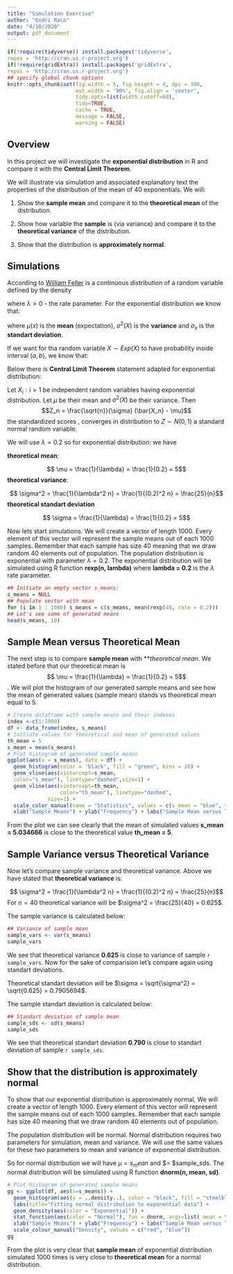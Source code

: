 ```yaml
---
title: "Simulation Exercise"
author: "Endri Raco"
date: "4/10/2020"
output: pdf_document
---
```


```r
if(!require(tidyverse)) install.packages('tidyverse', 
repos = 'http://cran.us.r-project.org')
if(!require(gridExtra)) install.packages('gridExtra', 
repos = 'http://cran.us.r-project.org')
## specify global chunk options
knitr::opts_chunk$set(fig.width = 5, fig.height = 4, dpi = 300,
                      out.width = '90%', fig.align = 'center',
                      tidy.opts=list(width.cutoff=60),
                      tidy=TRUE,
                      cache = TRUE,
                      message = FALSE,
                      warning = FALSE)
```


## Overview

In this project we will investigate the **exponential distribution** in R and compare it with the **Central Limit Theorem**. 

We will illustrate via simulation and associated explanatory text the properties of the distribution of the mean of 40 exponentials. We will:

  1. Show the **sample mean** and compare it to the **theoretical mean** of the distribution.

  2. Show how variable the **sample** is (via variance) and compare it to the **theoretical variance** of the distribution.

  3. Show that the distribution is **approximately normal**.

## Simulations

According to [William Feller](https://books.google.al/books/about/An_Introduction_to_Probability_Theory_an.html?id=G4JztQAACAAJ&redir_esc=y) is a continuous distribution of a random variable  defined by the density


\begin{equation}
f(x) = \begin{cases}
\lambda e^{-\lambda x}, & \text{për } x \geq 0 \\
0, , & \text{për } x < 0
\end{cases}
\end{equation}


where $\lambda > 0$ - the rate parameter. For the exponential distribution we know that:

\begin{equation}
\mu(X) = \frac{1}{\lambda} \quad \quad \sigma^2(X) = \frac{1}{\lambda^2} \quad \sigma_x = \frac{1}{\lambda}
\end{equation}


where $\mu(x)$ is the **mean** (expectation), $\sigma^2(X)$ is the **variance** and 
$\sigma_x$ is the **standart deviation**.

If we want for tha random variable $X \sim Exp(X)$ to have probability inside interval $(a, b)$, we know that:

\begin{gather*}
P\{a < X < b\} \\
= F(b) - F(a) \\
= (1 - e^{-\lambda b}) - (1 - e^{-\lambda a}) \\
= e^{-\lambda a} - e^{-\lambda b}, \text{pra } P\{a < X < b\} \\
=  e^{-\lambda a} - e^{-\lambda b}
\end{gather*}



Below there is **Central Limit Theorem** statement adapted for exponential distribution:

Let ${X_i: i > 1}$ be independent random variables having exponential distribution. Let $\mu$ be their mean
and $\sigma^2(X)$  be their variance. 
Then 
$$Z_n = \frac{\sqrt{n}}{\sigma} (\bar{X_n} - \mu)$$
the standardized scores , converges in distribution to $Z \sim N(0,1)$ a standard normal random variable.


We will use $\lambda  = 0.2$ so for exponential distribution: we have

**theoretical mean**:

$$ \mu = \frac{1}{\lambda} = \frac{1}{0.2} = 5$$
**theoretical variance**:

$$ \sigma^2 = \frac{1}{\lambda^2 n} = \frac{1}{(0.2)^2 n} = \frac{25}{n}$$
**theoretical standart deviation**

$$ \sigma = \frac{1}{\lambda} = \frac{1}{0.2} = 5$$

Now lets start simulations. We will create a vector of length 1000. Every element of this vector will represent the sample means out of each 1000 samples. Remember that each sample has size  40 meaning that we draw random 40 elements out of population. The population distribution is exponential with parameter $\lambda  = 0.2$. The exponential distribution will be simulated using R function **rexp(n, lambda)** where **lambda = 0.2** is the $\lambda$ rate parameter. 

```r
## Initiate an empty vector s_means:
s_means = NULL
## Populate vector with mean
for (i in 1 : 1000) s_means = c(s_means, mean(rexp(40, rate = 0.2)))
## Let's see some of generated means
head(s_means, 10)
```

## Sample Mean versus Theoretical Mean

The next step is to compare **sample mean** with ***theoretical mean*. We stated before that our theoretical mean is $$ \mu = \frac{1}{\lambda} = \frac{1}{0.2} = 5$$. We will plot the histogram of our generated sample means and see how the mean of generated values (sample mean) stands vs theoretical mean equal to 5.

```r
# Create dataframe with sample means and their indexes
index <-c(1:1000)
df <- data_frame(index, s_means)
# Initiate values for theoretical and mean of generated values
th_mean = 5
s_mean = mean(s_means)
# Plot histogram of generated sample means
ggplot(aes(x = s_means), data = df) + 
  geom_histogram(color = 'black', fill = "green", bins = 20) + 
  geom_vline(aes(xintercept=s_mean,
  color="s_mean"), linetype="dashed",size=1) +
  geom_vline(aes(xintercept=th_mean,
                 color="th_mean"), linetype="dashed",
             size=1) +
  scale_color_manual(name = "Statistics", values = c(s_mean = "blue", th_mean = "red")) +
  xlab("Sample Means") + ylab("Frequency") + labs("Sample Mean versus Theoretical Mean")
```

From the plot we can see clearly that the mean of simulated values **s_mean = 5.034666** is close to the theoretical value **th_mean = 5**.


## Sample Variance versus Theoretical Variance

Now let's compare sample variance and theoretical variance. Above we have stated that **theoretical variance** is:

$$ \sigma^2 = \frac{1}{\lambda^2 n} = \frac{1}{(0.2)^2 n} = \frac{25}{n}$$
For $n = 40$ theoretical variance will be $\sigma^2 = \frac{25}{40} = 0.625$. 

The sample variance is calculated below:

```r
## Variance of sample mean
sample_vars <- var(s_means)
sample_vars
```

We see that theoretical variance **0.625** is close to variance of sample `r sample_vars`. Now for the sake of comparision let's compare again using standart deviations.

Theoretical standart deviation will be $\sigma = \sqrt{\sigma^2} = \sqrt{0.625} = 0.7905694$. 

The sample standart deviation is calculated below:

```r
## Standart deviation of sample mean
sample_sds <- sd(s_means)
sample_sds
```

We see that theoretical standart deviation **0.790** is close to standart deviation of sample `r sample_sds`.


## Show that the distribution is approximately normal

To show that our exponential distribution is approximately normal, We will create a vector of length 1000. Every element of this vector will represent the sample means out of each 1000 samples. Remember that each sample has size  40 meaning that we draw random 40 elements out of population.

The population distribution will be normal. Normal distribution requires two parameters for simulation, mean and variance. We will use the same values for these two parameters to mean and variance of exponential distribution. 

So for normal distribution we will have $\mu = s_mean$ and $\sigma = $sample_sds. The normal distribution will be simulated using R function **dnorm(n, mean, sd)**.


```r
# Plot histogram of generated sample means
gg <- ggplot(df, aes(x=s_means)) + 
  geom_histogram(aes(y = ..density..), color = "black", fill = "steelblue", binwidth = 0.5, alpha = 0.2)+
  labs(title="Fitting normal distribution to exponential data") + 
  geom_density(aes(color = "Exponential")) +
  stat_function(aes(color = "Normal"), fun = dnorm, args=list( mean = th_mean, sd= 0.790)) +
  xlab("Sample Means") + ylab("Frequency") + labs("Sample Mean versus Theoretical Mean")+ 
  scale_colour_manual("Density", values = c("red", "blue"))
gg
```

From the plot is very clear that **sample mean** of exponential distribution simulated 1000 times is very close to **theoretical mean** for a normal distribution.














